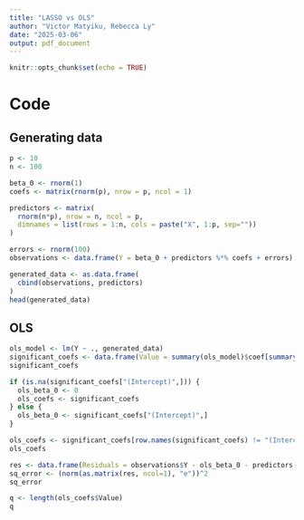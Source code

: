 ```yaml
---
title: "LASSO vs OLS"
author: "Victor Matyiku, Rebecca Ly"
date: "2025-03-06"
output: pdf_document
---
```


```r
knitr::opts_chunk$set(echo = TRUE)
```

# Code

## Generating data

```r
p <- 10
n <- 100

beta_0 <- rnorm(1)
coefs <- matrix(rnorm(p), nrow = p, ncol = 1)

predictors <- matrix(
  rnorm(n*p), nrow = n, ncol = p,
  dimnames = list(rows = 1:n, cols = paste("X", 1:p, sep=""))
)

errors <- rnorm(100)
observations <- data.frame(Y = beta_0 + predictors %*% coefs + errors)

generated_data <- as.data.frame(
  cbind(observations, predictors)
)
head(generated_data)
```

## OLS

```r
ols_model <- lm(Y ~ ., generated_data)
significant_coefs <- data.frame(Value = summary(ols_model)$coef[summary(ols_model)$coef[,4] <= .05, 4])
significant_coefs
```

```r
if (is.na(significant_coefs["(Intercept)",])) {
  ols_beta_0 <- 0
  ols_coefs <- significant_coefs
} else {
  ols_beta_0 <- significant_coefs["(Intercept)",]
}

ols_coefs <- significant_coefs[row.names(significant_coefs) != "(Intercept)", , drop = FALSE]
ols_coefs
```

```r
res <- data.frame(Residuals = observations$Y - ols_beta_0 - predictors[, row.names(ols_coefs)] %*% ols_coefs$Value)
sq_error <- (norm(as.matrix(res, ncol=1), "e"))^2
sq_error
```

```r
q <- length(ols_coefs$Value)
q
```